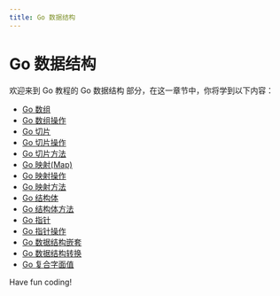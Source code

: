 ```yaml
---
title: Go 数据结构
---
```


# Go 数据结构

欢迎来到 Go 教程的 Go 数据结构 部分，在这一章节中，你将学到以下内容：

- [Go 数组](./0-go-array.mdx)
- [Go 数组操作](./1-go-array-operation.mdx)
- [Go 切片](./2-go-slice.mdx)
- [Go 切片操作](./3-go-slicing-operation.mdx)
- [Go 切片方法](./4-go-slicing-method.mdx)
- [Go 映射(Map)](./5-go-map.mdx)
- [Go 映射操作](./6-go-map-operation.mdx)
- [Go 映射方法](./7-go-mapping-method.mdx)
- [Go 结构体](./8-go-structure.mdx)
- [Go 结构体方法](./9-go-struct-method.mdx)
- [Go 指针](./10-go-pointer.mdx)
- [Go 指针操作](./11-go-pointer-action.mdx)
- [Go 数据结构嵌套](./12-go-data-structure-nesting.mdx)
- [Go 数据结构转换](./13-go-data-structure-conversion.mdx)
- [Go 复合字面值](./14-go-compound-literal.mdx)

Have fun coding!